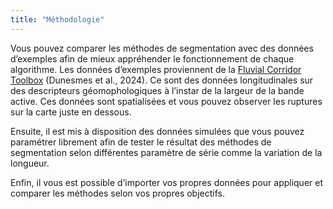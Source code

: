 ```yaml
---
title: "Méthodologie"
---
```


Vous pouvez comparer les méthodes de segmentation avec des données d'exemples afin de mieux appréhender le fonctionnement de chaque algorithme. Les données d'exemples proviennent de la [Fluvial Corridor Toolbox](https://tramebleue.github.io/fct-cli/) (Dunesmes et al., 2024). Ce sont des données longitudinales sur des descripteurs géomophologiques à l'instar de la largeur de la bande active. Ces données sont spatialisées et vous pouvez observer les ruptures sur la carte juste en dessous.

Ensuite, il est mis à disposition des données simulées que vous pouvez paramétrer librement afin de tester le résultat des méthodes de segmentation selon différentes paramètre de série comme la variation de la longueur.

Enfin, il vous est possible d'importer vos propres données pour appliquer et comparer les méthodes selon vos propres objectifs.
